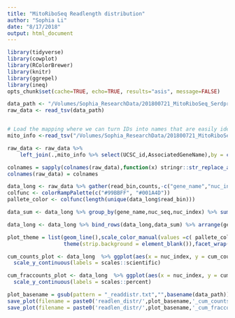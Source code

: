 ```yaml
---
title: "MitoRiboSeq Readlength distribution"
author: "Sophia Li"
date: "8/17/2018"
output: html_document
---
```


```r
library(tidyverse)
library(cowplot)
library(RColorBrewer)
library(knitr)
library(ggrepel)
library(ineq)
opts_chunk$set(cache=TRUE, echo=TRUE, results="asis", message=FALSE)
```


```r
data_path <- "/Volumes/Sophia_ResearchData/201800721_MitoRiboSeq_Serdpr_Chlorm_primerchange/data/read_length_count/Ch_2_readdistr.txt"
raw_data <- read_tsv(data_path)


# Load the mapping where we can turn IDs into names that are easily identifiable 
mito_info <-read_tsv("/Volumes/Sophia_ResearchData/201800721_MitoRiboSeq_Serdpr_Chlorm_primerchange/genome/Mito_GeneInfo.txt") 

raw_data <- raw_data %>% 
    left_join(.,mito_info %>% select(UCSC_id,AssociatedGeneName),by = c("gene_id"="UCSC_id")) %>% rename(gene_name = AssociatedGeneName) %>% select(gene_name,everything(),-gene_id) 

colnames = sapply(colnames(raw_data),function(x) stringr::str_replace_all(x,c("\\(" = "\\[", "\\)" = "\\]")))
colnames(raw_data) = colnames
```


```r
data_long <- raw_data %>% gather(read_bin,counts,-c("gene_name","nuc_index","nuc_seq"))
colfunc <- colorRampPalette(c("#99BBFF", "#001A4D"))
pallete_color <- colfunc(length(unique(data_long$read_bin)))

data_sum <- data_long %>% group_by(gene_name,nuc_seq,nuc_index) %>% summarise(counts = sum(counts)) %>% mutate(read_bin = 'total')

data_long <- data_long %>% bind_rows(data_long,data_sum) %>% arrange(gene_name,nuc_index) %>% group_by(read_bin,gene_name) %>% mutate(frac_counts = counts/sum(counts),cum_fraccounts = cumsum(frac_counts),cum_counts = cumsum(counts)) 

plot_theme = list(geom_line(),scale_color_manual(values =c( pallete_color,"red")),
                  theme(strip.background = element_blank()),facet_wrap(~ gene_name, scales = "free"))

cum_counts_plot <- data_long  %>% ggplot(aes(x = nuc_index, y = cum_counts, col = read_bin,group = read_bin)) + plot_theme + 
  scale_y_continuous(labels = scales::scientific)

cum_fraccounts_plot <- data_long  %>% ggplot(aes(x = nuc_index, y = cum_fraccounts, col = read_bin,group = read_bin))+ plot_theme +
  scale_y_continuous(labels = scales::percent)

plot_basename = gsub(pattern = "_readdistr.txt","",basename(data_path))
save_plot(filename = paste0('readlen_distr/',plot_basename,'_cum_counts_plot.pdf'),cum_counts_plot,base_height = 12,base_width = 20)
save_plot(filename = paste0('readlen_distr/',plot_basename,'_cum_fraccounts_plot.pdf'),cum_fraccounts_plot,base_height = 12,base_width = 20)


```

